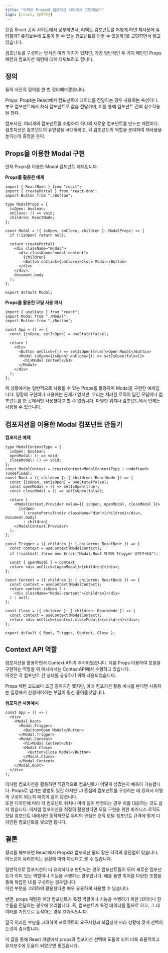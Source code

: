 ```yaml
---
title: "리액트 Props와 컴포지션 사이에서 고민해보기"
tags: [react, 컴포지션]
---
```


요즘 React 공식 사이트에서 공부하면서, 리액트 컴포넌트를 어떻게 하면 재사용에 유리할까? 유지보수에 도움이 될 수 있는 컴포넌트를 만들 수 있을까?를 고민하면서 읽고 있습니다. <br />

컴포넌트를 구성하는 방식은 여러 가지가 있지만, 가장 일반적인 두 가지 패턴인 Props 패턴과 컴포지션 패턴에 대해 다뤄보려고 합니다. <br />

## 정의

둘의 사전적 정의를 한 번 정리해보겠습니다. <br />

Props: Props는 React에서 컴포넌트에 데이터를 전달하는 경우 사용하는 속성이다. 부모 컴포넌트에서 자식 컴포넌트로 값을 전달하며, 이를 통해 컴포넌트 간의 상호작용을 한다. <br />

컴포지션: 여러개의 컴포넌트를 조합하여 하나의 새로운 컴포넌트를 만드는 패턴이다. 컴포지션은 컴포넌트의 유연성을 극대화하고, 각 컴포넌트의 역할을 분리하여 재사용을 높이는데 중점을 둔다. <br />

## Props을 이용한 Modal 구현

먼저 Props을 이용한 Modal 컴포넌트 예제입니다.

**Props를 활용한 예제**

```tsx
import { ReactNode } from "react";
import { createPortal } from "react-dom";
import Button from "./Button";

type ModalProps = {
  isOpen: boolean;
  onClose: () => void;
  children: ReactNode;
};

const Modal = ({ isOpen, onClose, children }: ModalProps) => {
  if (!isOpen) return null;

  return createPortal(
    <div className="modal">
      <div className="modal-content">
        {children}
        <Button onClick={onClose}>Close Modal</Button>
      </div>
    </div>,
    document.body
  );
};

export default Modal;
```

**Props를 활용한 모달 사용 예시**

```tsx
import { useState } from "react";
import Modal from "./Modal";
import Button from "./Button";

const App = () => {
  const [isOpen, setIsOpen] = useState(false);

  return (
    <div>
      <Button onClick={() => setIsOpen(true)}>Open Modal</Button>
      <Modal isOpen={isOpen} onClose={() => setIsOpen(false)}>
        <h1>Modal Content</h1>
      </Modal>
    </div>
  );
};
```

위 상황에서는 일반적으로 사용될 수 있는 Props를 활용하여 Modal을 구현한 예제입니다. 당장의 구현이나 사용에는 문제가 없지만, 우리는 저러한 로직이 담긴 모달이나 컴포넌트를 한 곳에서만 사용한다고 할 수 없습니다. 다양한 위치나 컴포넌트에서 언제든 사용될 수 있습니다. <br />

## 컴포지션을 이용한 Modal 컴포넌트 만들기

**컴포지션 예제**

```tsx
type ModalContextType = {
  isOpen: boolean;
  openModal: () => void;
  closeModal: () => void;
};
const ModalContext = createContext<ModalContextType | undefined>(undefined);
const Root = ({ children }: { children: ReactNode }) => {
  const [isOpen, setIsOpen] = useState(false);
  const openModal = () => setIsOpen(true);
  const closeModal = () => setIsOpen(false);

  return (
    <ModalContext.Provider value={{ isOpen, openModal, closeModal }}>
      {isOpen
        ? createPortal(<div className="dim">{children}</div>, document.body)
        : children}
    </ModalContext.Provider>
  );
};

const Trigger = ({ children }: { children: ReactNode }) => {
  const context = useContext(ModalContext);
  if (!context) throw new Error("Modal.Root 아래에 Trigger 넣어주세요");

  const { openModal } = context;
  return <div onClick={openModal}>{children}</div>;
};

const Content = ({ children }: { children: ReactNode }) => {
  const context = useContext(ModalContext);
  return context.isOpen ? (
    <div className="modal-content">{children}</div>
  ) : null;
};

const Close = ({ children }: { children: ReactNode }) => {
  const context = useContext(ModalContext);
  return <div onClick={context.closeModal}>{children}</div>;
};

export default { Root, Trigger, Content, Close };
```

## Context API 역할

컴포지션을 활용하면서 Context API가 추가되었습니다. 처음 Props 이용하여 모달을 구현하는 역할을 위 예시에서는 ContextAPI에서 수행하고 있습니다. <br />
이것은 각 컴포넌트 간 상태를 공유하기 위해 사용되었습니다.

Props 패턴 코드보다 조금 길어지긴 했지만, 아래 컴포지션 활용 예시를 본다면 사용하는 입장에서 신경써야하는 부담이 훨신 줄어들것입니다.

**컴포지션 사용예시**

```tsx
const App = () => (
  <div>
    <Modal.Root>
      <Modal.Trigger>
        <Button>Open Modal</Button>
      </Modal.Trigger>
      <Modal.Content>
        <h1>Modal Content</h1>
        <Modal.Close>
          <Button>Close Modal</Button>
        </Modal.Close>
      </Modal.Content>
    </Modal.Root>
  </div>
);
```

이처럼 컴포지션을 활용하면 직관적으로 컴포넌트가 어떻게 생겼는지 예측이 가능합니다. Props로 넘기는 방법도 있긴 하지만 UI 중심의 컴포넌트를 구성하는 데 있어서 어떻게 구성이 되는지 예측이 쉽지 않습니다. <br />
또한 디자인에 따라 각 컴포넌트 위치나 여백 등이 변경되는 경우 이를 대응하는 것도 쉽지 않습니다. 이처럼 컴포지션을 적절히 활용한다면 모달 구현을 위한 비즈니스 로직도 모달 컴포넌트 내에서만 동작하므로 우리의 관심은 오직 모달 컴포넌트 규격에 맞게 디자인된 컴포넌트를 넣으면 됩니다.

## 결론

정리를 해보자면 React에서 Props와 컴포지션 둘의 활은 각각의 장단점이 있습니다. 어느것이 유리한지는 상황에 따라 다르다고 볼 수 있습니다.

일반적으로 컴포지션이 더 유리하다고 판단되는 경우 컴포넌트들이 모여 새로운 컴포넌트가 의미 있는 역할이나 기능을 수행하는 경우입니다. 예를 들면 위처럼 다양한 조합을 통해 복잡한 UI를 구성하는 경우입니다.<br />
이런 부분을 고려하여 활용한다면 매우 유용하게 사용할 수 있습니다.

반면, props 패턴은 해당 컴포넌트가 특정 역할이나 기능을 수행하기 위한 데이터나 함수들을 전달하는 경우에 유리합니다. 즉, 컴포넌트가 특정 데이터를 필요로 하고, 그 데이터를 기반으로 동작하는 경우 효과적입니다.

결국 이러한 부분을 고려하여 프로젝트의 요구사항과 복잡성에 따라 상황에 맞게 선택하는것이 중요합니다.

이 글을 통해 React 개발에서 props와 컴포지션 선택에 도움이 되어 더욱 효율적이고 유지보수에 도움이 되었으면 좋겠습니다.
